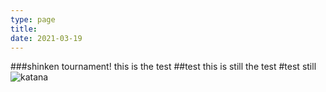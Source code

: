 ```yaml
---
type: page
title: 
date: 2021-03-19
---
```

###shinken tournament!
this is the test
##test
this is still the test
#test
still
![katana](./images/katana.jpg)

